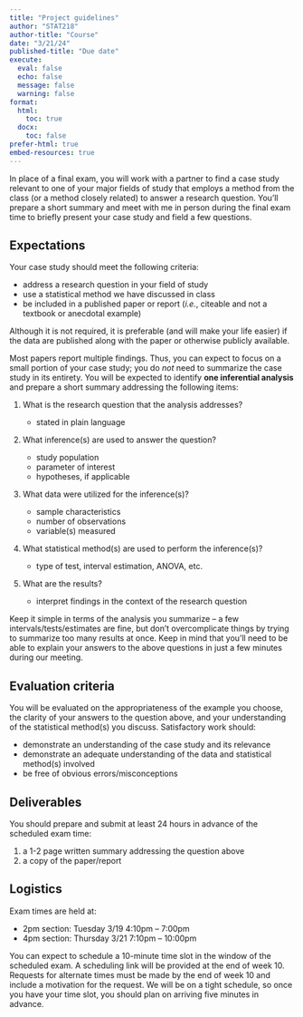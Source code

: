 ```yaml
---
title: "Project guidelines"
author: "STAT218"
author-title: "Course"
date: "3/21/24"
published-title: "Due date"
execute: 
  eval: false
  echo: false
  message: false
  warning: false
format: 
  html:
    toc: true
  docx:
    toc: false
prefer-html: true
embed-resources: true
---
```


In place of a final exam, you will work with a partner to find a case study relevant to one of your major fields of study that employs a method from the class (or a method closely related) to answer a research question. You'll prepare a short summary and meet with me in person during the final exam time to briefly present your case study and field a few questions.

## Expectations

Your case study should meet the following criteria:

- address a research question in your field of study
- use a statistical method we have discussed in class
- be included in a published paper or report (*i.e.*, citeable and not a textbook or anecdotal example)

Although it is not required, it is preferable (and will make your life easier) if the data are published along with the paper or otherwise publicly available. 

Most papers report multiple findings. Thus, you can expect to focus on a small portion of your case study; you do *not* need to summarize the case study in its entirety. You will be expected to identify **one inferential analysis** and prepare a short summary addressing the following items:

1. What is the research question that the analysis addresses?

    + stated in plain language

2. What inference(s) are used to answer the question?
    
    + study population
    + parameter of interest
    + hypotheses, if applicable
    
3. What data were utilized for the inference(s)?

    + sample characteristics
    + number of observations
    + variable(s) measured
    
4. What statistical method(s) are used to perform the inference(s)?

    + type of test, interval estimation, ANOVA, etc.
    
5. What are the results?

    + interpret findings in the context of the research question

Keep it simple in terms of the analysis you summarize -- a few intervals/tests/estimates are fine, but don't overcomplicate things by trying to summarize too many results at once. Keep in mind that you'll need to be able to explain your answers to the above questions in just a few minutes during our meeting. 

## Evaluation criteria

You will be evaluated on the appropriateness of the example you choose, the clarity of your answers to the question above, and your understanding of the statistical method(s) you discuss. Satisfactory work should:

- demonstrate an understanding of the case study and its relevance
- demonstrate an adequate understanding of the data and statistical method(s) involved
- be free of obvious errors/misconceptions

## Deliverables

You should prepare and submit at least 24 hours in advance of the scheduled exam time:

1. a 1-2 page written summary addressing the question above
2. a copy of the paper/report

## Logistics

Exam times are held at:

- 2pm section: Tuesday 3/19 4:10pm -- 7:00pm
- 4pm section: Thursday 3/21 7:10pm -- 10:00pm

You can expect to schedule a 10-minute time slot in the window of the scheduled exam. A scheduling link will be provided at the end of week 10. Requests for alternate times must be made by the end of week 10 and include a motivation for the request. We will be on a tight schedule, so once you have your time slot, you should plan on arriving five minutes in advance.